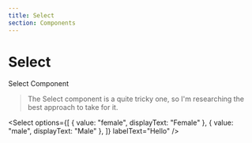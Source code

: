 ```yaml
---
title: Select
section: Components
---
```



# Select

Select Component

> The Select component is a quite tricky one, so I'm researching the best approach to take for it.

<Select
  options={[
    { value: "female", displayText: "Female" },
    { value: "male", displayText: "Male" },
  ]}
  labelText="Hello"
/>
